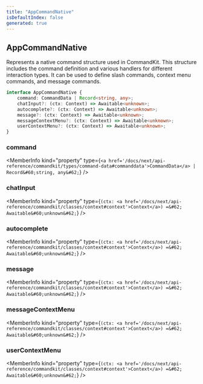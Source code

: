 ```yaml
---
title: "AppCommandNative"
isDefaultIndex: false
generated: true
---
```



<!-- This file was generated from the CommandKit source. Do not modify. Instead, re-run the "docgen" script -->


## AppCommandNative

<GenerationInfo sourceFile="packages/commandkit/src/app/handlers/AppCommandHandler.ts" sourceLine="38" packageName="commandkit" />

Represents a native command structure used in CommandKit.
This structure includes the command definition and various handlers for different interaction types.
It can be used to define slash commands, context menu commands, and message commands.

```ts title="Signature"
interface AppCommandNative {
    command: CommandData | Record<string, any>;
    chatInput?: (ctx: Context) => Awaitable<unknown>;
    autocomplete?: (ctx: Context) => Awaitable<unknown>;
    message?: (ctx: Context) => Awaitable<unknown>;
    messageContextMenu?: (ctx: Context) => Awaitable<unknown>;
    userContextMenu?: (ctx: Context) => Awaitable<unknown>;
}
```

<div className="members-wrapper">

### command

<MemberInfo kind="property" type={`<a href='/docs/next/api-reference/commandkit/types/command-data#commanddata'>CommandData</a> | Record&#60;string, any&#62;`}   />


### chatInput

<MemberInfo kind="property" type={`(ctx: <a href='/docs/next/api-reference/commandkit/classes/context#context'>Context</a>) =&#62; Awaitable&#60;unknown&#62;`}   />


### autocomplete

<MemberInfo kind="property" type={`(ctx: <a href='/docs/next/api-reference/commandkit/classes/context#context'>Context</a>) =&#62; Awaitable&#60;unknown&#62;`}   />


### message

<MemberInfo kind="property" type={`(ctx: <a href='/docs/next/api-reference/commandkit/classes/context#context'>Context</a>) =&#62; Awaitable&#60;unknown&#62;`}   />


### messageContextMenu

<MemberInfo kind="property" type={`(ctx: <a href='/docs/next/api-reference/commandkit/classes/context#context'>Context</a>) =&#62; Awaitable&#60;unknown&#62;`}   />


### userContextMenu

<MemberInfo kind="property" type={`(ctx: <a href='/docs/next/api-reference/commandkit/classes/context#context'>Context</a>) =&#62; Awaitable&#60;unknown&#62;`}   />




</div>
